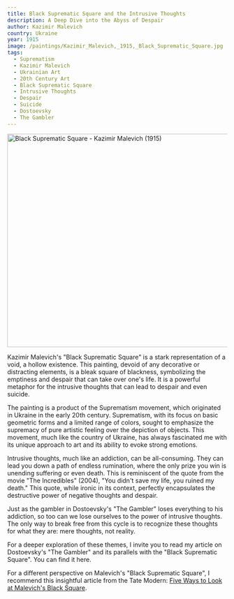 ```yaml
---
title: Black Suprematic Square and the Intrusive Thoughts
description: A Deep Dive into the Abyss of Despair
author: Kazimir Malevich
country: Ukraine
year: 1915
image: /paintings/Kazimir_Malevich,_1915,_Black_Suprematic_Square.jpg
tags:
  - Suprematism
  - Kazimir Malevich
  - Ukrainian Art
  - 20th Century Art
  - Black Suprematic Square
  - Intrusive Thoughts
  - Despair
  - Suicide
  - Dostoevsky
  - The Gambler
---
```


<Image className="w-full" width="1080" height="489" src="/paintings/Kazimir_Malevich,_1915,_Black_Suprematic_Square.jpg"
       alt="Black Suprematic Square - Kazimir Malevich (1915)"
       caption="Black Suprematic Square - Kazimir Malevich (1915)"/>

Kazimir Malevich's "Black Suprematic Square" is a stark representation of a void, a hollow existence. This painting, devoid of any decorative or distracting elements, is a bleak square of blackness, symbolizing the emptiness and despair that can take over one's life. It is a powerful metaphor for the intrusive thoughts that can lead to despair and even suicide.

The painting is a product of the Suprematism movement, which originated in Ukraine in the early 20th century. Suprematism, with its focus on basic geometric forms and a limited range of colors, sought to emphasize the supremacy of pure artistic feeling over the depiction of objects. This movement, much like the country of Ukraine, has always fascinated me with its unique approach to art and its ability to evoke strong emotions.

Intrusive thoughts, much like an addiction, can be all-consuming. They can lead you down a path of endless rumination, where the only prize you win is unending suffering or even death. This is reminiscent of the quote from the movie "The Incredibles" (2004), "You didn't save my life, you ruined my death." This quote, while ironic in its context, perfectly encapsulates the destructive power of negative thoughts and despair.

Just as the gambler in Dostoevsky's "The Gambler" loses everything to his addiction, so too can we lose ourselves to the power of intrusive thoughts. The only way to break free from this cycle is to recognize these thoughts for what they are: mere thoughts, not reality.

For a deeper exploration of these themes, I invite you to read my article on Dostoevsky's "The Gambler" and its parallels with the "Black Suprematic Square". You can find it <Link href="/posts/the-gambler-and-the-black-square">here</Link>.

For a different perspective on Malevich's "Black Suprematic Square", I recommend this insightful article from the Tate Modern: [Five Ways to Look at Malevich's Black Square](https://www.tate.org.uk/art/artists/kazimir-malevich-1561/five-ways-look-malevichs-black-square).
